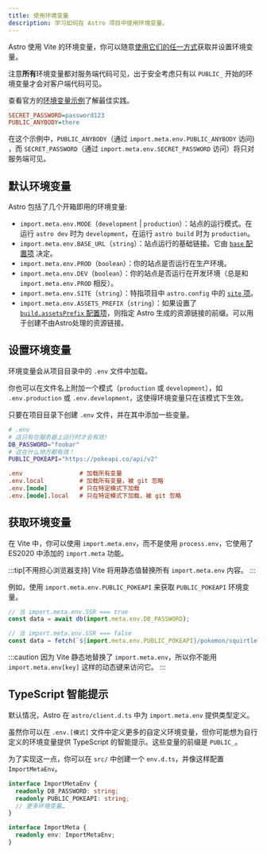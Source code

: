 ```yaml
---
title: 使用环境变量
description: 学习如何在 Astro 项目中使用环境变量。
---
```


Astro 使用 Vite 的环境变量，你可以随意[使用它们的任一方式](https://vitejs.dev/guide/env-and-mode.html)获取并设置环境变量。

注意**所有**环境变量都对服务端代码可见，出于安全考虑只有以 `PUBLIC_` 开始的环境变量才会对客户端代码可见。

查看官方的[环境变量示例](https://github.com/withastro/astro/tree/main/examples/env-vars)了解最佳实践。

```ini
SECRET_PASSWORD=password123
PUBLIC_ANYBODY=there
```

在这个示例中，`PUBLIC_ANYBODY`（通过 `import.meta.env.PUBLIC_ANYBODY` 访问) ，而 `SECRET_PASSWORD`（通过 `import.meta.env.SECRET_PASSWORD` 访问）将只对服务端可见。

## 默认环境变量

Astro 包括了几个开箱即用的环境变量:

- `import.meta.env.MODE`（`development` | `production`）：站点的运行模式。在运行 `astro dev` 时为 `development`，在运行 `astro build` 时为 `production`。
- `import.meta.env.BASE_URL`（`string`）：站点运行的基础链接。它由 [`base` 配置项](/zh-cn/reference/configuration-reference/#base) 决定。
- `import.meta.env.PROD`（`boolean`）：你的站点是否运行在生产环境。
- `import.meta.env.DEV`（`boolean`）：你的站点是否运行在开发环境（总是和 `import.meta.env.PROD` 相反）。
- `import.meta.env.SITE`（`string`）：特指项目中 `astro.config` 中的 [`site` 项](/zh-cn/reference/configuration-reference/#site)。
- `import.meta.env.ASSETS_PREFIX`（`string`）：如果设置了 [`build.assetsPrefix` 配置项](/zh-cn/reference/configuration-reference/#buildassetsprefix)，则指定 Astro 生成的资源链接的前缀。可以用于创建不由Astro处理的资源链接。
## 设置环境变量

环境变量会从项目目录中的 `.env` 文件中加载。

你也可以在文件名上附加一个模式（`production` 或 `development`），如 `.env.production` 或 `.env.development`，这使得环境变量只在该模式下生效。

只要在项目目录下创建 `.env` 文件，并在其中添加一些变量。

```bash
# .env
# 这只有在服务器上运行时才会有效!
DB_PASSWORD="foobar"
# 这在什么地方都有效！
PUBLIC_POKEAPI="https://pokeapi.co/api/v2"
```

```ini
.env                # 加载所有变量
.env.local          # 加载所有变量，被 git 忽略
.env.[mode]         # 只在特定模式下加载
.env.[mode].local   # 只在特定模式下加载，被 git 忽略
```

## 获取环境变量

在 Vite 中，你可以使用 `import.meta.env`，而不是使用 `process.env`，它使用了 ES2020 中添加的 `import.meta` 功能。

:::tip[不用担心浏览器支持]
Vite 将用静态值替换所有 `import.meta.env` 内容。
:::

例如，使用 `import.meta.env.PUBLIC_POKEAPI` 来获取 `PUBLIC_POKEAPI` 环境变量。

```js
// 当 import.meta.env.SSR === true
const data = await db(import.meta.env.DB_PASSWORD);

// 当 import.meta.env.SSR === false
const data = fetch(`${import.meta.env.PUBLIC_POKEAPI}/pokemon/squirtle`);
```

:::caution
因为 Vite 静态地替换了 `import.meta.env`，所以你不能用 `import.meta.env[key]` 这样的动态键来访问它。
:::

## TypeScript 智能提示

默认情况，Astro 在 `astro/client.d.ts` 中为 `import.meta.env` 提供类型定义。

虽然你可以在 `.env.[模式]` 文件中定义更多的自定义环境变量，但你可能想为自行定义的环境变量提供 TypeScript 的智能提示。这些变量的前缀是 `PUBLIC_`。

为了实现这一点，你可以在 `src/` 中创建一个 `env.d.ts`，并像这样配置 `ImportMetaEnv`。

```ts
interface ImportMetaEnv {
  readonly DB_PASSWORD: string;
  readonly PUBLIC_POKEAPI: string;
  // 更多环境变量…
}

interface ImportMeta {
  readonly env: ImportMetaEnv;
}
```
